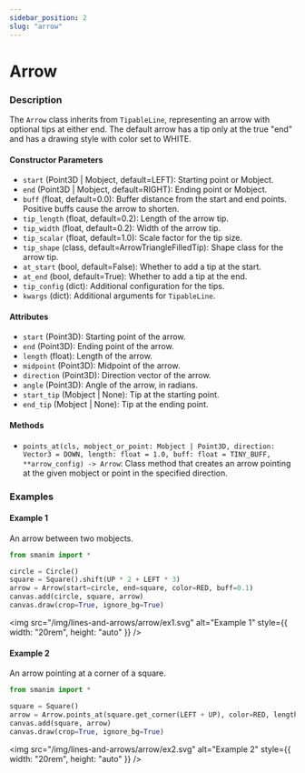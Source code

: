```yaml
---
sidebar_position: 2
slug: "arrow"
---
```


# Arrow

### Description

The `Arrow` class inherits from `TipableLine`, representing an arrow with optional tips at either end.
The default arrow has a tip only at the true "end" and has a drawing style with color set to WHITE.

#### Constructor Parameters

- `start` (Point3D | Mobject, default=LEFT): Starting point or Mobject.
- `end` (Point3D | Mobject, default=RIGHT): Ending point or Mobject.
- `buff` (float, default=0.0): Buffer distance from the start and end points. Positive buffs cause the arrow to shorten.
- `tip_length` (float, default=0.2): Length of the arrow tip.
- `tip_width` (float, default=0.2): Width of the arrow tip.
- `tip_scalar` (float, default=1.0): Scale factor for the tip size.
- `tip_shape` (class, default=ArrowTriangleFilledTip): Shape class for the arrow tip.
- `at_start` (bool, default=False): Whether to add a tip at the start.
- `at_end` (bool, default=True): Whether to add a tip at the end.
- `tip_config` (dict): Additional configuration for the tips.
- `kwargs` (dict): Additional arguments for `TipableLine`.

#### Attributes

- `start` (Point3D): Starting point of the arrow.
- `end` (Point3D): Ending point of the arrow.
- `length` (float): Length of the arrow.
- `midpoint` (Point3D): Midpoint of the arrow.
- `direction` (Point3D): Direction vector of the arrow.
- `angle` (Point3D): Angle of the arrow, in radians.
- `start_tip` (Mobject | None): Tip at the starting point.
- `end_tip` (Mobject | None): Tip at the ending point.

#### Methods

- `points_at(cls, mobject_or_point: Mobject | Point3D, direction: Vector3 = DOWN, length: float = 1.0, buff: float = TINY_BUFF, **arrow_config) -> Arrow`: Class method that creates an arrow pointing at the given mobject or point in the specified direction.

### Examples

#### Example 1

An arrow between two mobjects.

```python
from smanim import *

circle = Circle()
square = Square().shift(UP * 2 + LEFT * 3)
arrow = Arrow(start=circle, end=square, color=RED, buff=0.1)
canvas.add(circle, square, arrow)
canvas.draw(crop=True, ignore_bg=True)
```

<img
  src="/img/lines-and-arrows/arrow/ex1.svg"
  alt="Example 1"
  style={{ width: "20rem", height: "auto" }}
/>

#### Example 2

An arrow pointing at a corner of a square.

```python
from smanim import *

square = Square()
arrow = Arrow.points_at(square.get_corner(LEFT + UP), color=RED, length=0.5)
canvas.add(square, arrow)
canvas.draw(crop=True, ignore_bg=True)
```

<img
  src="/img/lines-and-arrows/arrow/ex2.svg"
  alt="Example 2"
  style={{ width: "20rem", height: "auto" }}
/>
